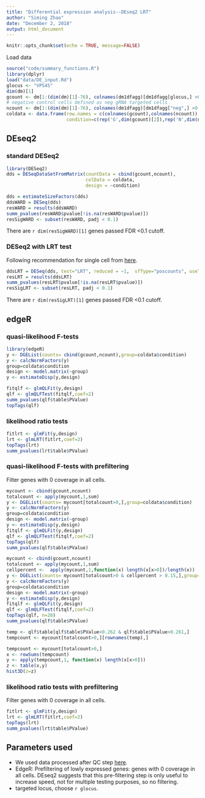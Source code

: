 ```yaml
---
title: "Differential expression analysis--DEseq2 LRT"
author: "Siming Zhao"
date: "December 2, 2018"
output: html_document
---
```


```r
knitr::opts_chunk$set(echo = TRUE, message=FALSE)
```

Load data
```r
source("code/summary_functions.R")
library(dplyr)
load("data/DE_input.Rd")
glocus <- "VPS45"
dim(dm)[1]
gcount <- dm[1:(dim(dm)[1]-76), colnames(dm1dfagg)[dm1dfagg[glocus,] >0 & nlocus==1]]
# negative control cells defined as neg gRNA targeted cells
ncount <- dm[1:(dim(dm)[1]-76), colnames(dm1dfagg)[dm1dfagg["neg",] >0 & nlocus==1]]
coldata <- data.frame(row.names = c(colnames(gcount),colnames(ncount)),     
                      condition=c(rep('G',dim(gcount)[2]),rep('N',dim(ncount)[2])))
```

## DEseq2
### standard DESeq2
```r
library(DESeq2)
dds = DESeqDataSetFromMatrix(countData = cbind(gcount,ncount),
                             colData = coldata,
                             design = ~condition)

dds = estimateSizeFactors(dds)
ddsWARD = DESeq(dds)
resWARD = results(ddsWARD)
summ_pvalues(resWARD$pvalue[!is.na(resWARD$pvalue)])
resSigWARD <- subset(resWARD, padj < 0.1)
```
There are `r dim(resSigWARD)[1]` genes passed FDR <0.1 cutoff. 

### DESeq2 with LRT test
Following recommendation for single cell from [here](http://bioconductor.org/packages/devel/bioc/vignettes/DESeq2/inst/doc/DESeq2.html#recommendations-for-single-cell-analysis). 

```r
ddsLRT = DESeq(dds, test="LRT", reduced = ~1,  sfType="poscounts", useT=TRUE, minmu=1e-6,minReplicatesForReplace=Inf)
resLRT = results(ddsLRT)
summ_pvalues(resLRT$pvalue[!is.na(resLRT$pvalue)])
resSigLRT <- subset(resLRT, padj < 0.1)
```
There are `r dim(resSigLRT)[1]` genes passed FDR <0.1 cutoff. 

## edgeR

### quasi-likelihood F-tests
```r
library(edgeR)
y <- DGEList(counts= cbind(gcount,ncount),group=coldata$condition)
y <- calcNormFactors(y)
group=coldata$condition
design <- model.matrix(~group)
y <- estimateDisp(y,design)

fitqlf <- glmQLFit(y,design)
qlf <- glmQLFTest(fitqlf,coef=2)
summ_pvalues(qlf$table$PValue)
topTags(qlf)
```

### likelihood ratio tests
```r
fitlrt <- glmFit(y,design)
lrt <- glmLRT(fitlrt,coef=2)
topTags(lrt)
summ_pvalues(lrt$table$PValue)
```

### quasi-likelihood F-tests with prefiltering
Filter genes with 0 coverage in all cells.
```r
mycount <- cbind(gcount,ncount)
totalcount <- apply(mycount,1,sum)
y <- DGEList(counts= mycount[totalcount>0,],group=coldata$condition)
y <- calcNormFactors(y)
group=coldata$condition
design <- model.matrix(~group)
y <- estimateDisp(y,design)
fitqlf <- glmQLFit(y,design)
qlf <- glmQLFTest(fitqlf,coef=2)
topTags(qlf)
summ_pvalues(qlf$table$PValue)
```

```r
mycount <- cbind(gcount,ncount)
totalcount <- apply(mycount,1,sum)
cellpercent <-  apply(mycount,1,function(x) length(x[x>0])/length(x))
y <- DGEList(counts= mycount[totalcount>0 & cellpercent > 0.15,],group=coldata$condition)
y <- calcNormFactors(y)
group=coldata$condition
design <- model.matrix(~group)
y <- estimateDisp(y,design)
fitqlf <- glmQLFit(y,design)
qlf <- glmQLFTest(fitqlf,coef=2)
topTags(qlf, n=20)
summ_pvalues(qlf$table$PValue)
```

```r
temp <- qlf$table[qlf$table$PValue<0.262 & qlf$table$PValue>0.261,]
tempcount <- mycount[totalcount>0,][rownames(temp),]

tempcount <- mycount[totalcount>0,]
x <- rowSums(tempcount)
y <- apply(tempcount,1, function(x) length(x[x>0]))
z <- table(x,y)
hist3D(z=z)
```


### likelihood ratio tests with prefiltering
Filter genes with 0 coverage in all cells.
```r
fitlrt <- glmFit(y,design)
lrt <- glmLRT(fitlrt,coef=2)
topTags(lrt)
summ_pvalues(lrt$table$PValue)
```

## Parameters used
* We used data processed after QC step [here](Quality_metrics.html).  
* EdgeR: Prefiltering of lowly expressed genes: genes with 0 coverage in all cells.
DEseq2 suggests that this pre-filtering step is only useful to increase speed, not for multiple testing purposes, so no filtering. 
* targeted locus, choose `r glocus`. 
